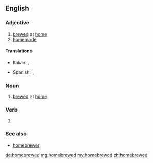 ==English==

===Adjective===
{{en-adj|-}}

# [[brewed]] at [[home]]
# [[homemade]]

====Translations====
{{trans-top|homemade}}
* Italian: {{t-check|it|[[fatto]] in [[casa]]}} <!-- was "[[fatto]] in [[casa]]" - assumed sum-of-parts; if an idiom, remove the wikilinks to the individual words. see [[User:Kephir/gadgets/xte#Translation_fixing]] -->, {{t+check|it|casareccio}}
{{trans-mid}}
* Spanish: {{t-check|es|[[hecho]] en [[casa]]}} <!-- was "[[hecho]] en [[casa]]" - assumed sum-of-parts; if an idiom, remove the wikilinks to the individual words. see [[User:Kephir/gadgets/xte#Translation_fixing]] -->, {{t-check|es|casero}}
{{trans-bottom}}

===Noun===
{{en-noun}}

# [[brewed]] at [[home]]

===Verb===
{{head|en}}

# {{en-past of|homebrew}}

===See also===
* [[homebrewer]]

[[de:homebrewed]]
[[mg:homebrewed]]
[[my:homebrewed]]
[[zh:homebrewed]]